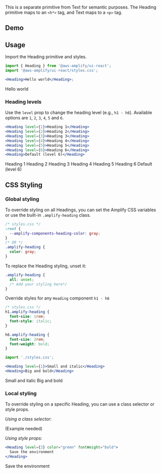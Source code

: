 
This is a separate primitive from Text for semantic purposes. The Heading primitive maps to an `<h*>` tag, and Text maps to a `<p>` tag.

## Demo

<HeadingDemo />

## Usage

Import the Heading primitive and styles.

```jsx
import { Heading } from '@aws-amplify/ui-react';
import '@aws-amplify/ui-react/styles.css';

<Heading>Hello world</Heading>;
```

<Example>
  <Heading>Hello world</Heading>
</Example>

### Heading levels

Use the `level` prop to change the heading level (e.g., `h1 - h6`). Available options are `1`, `2`, `3`, `4`, `5` and `6`.

```jsx
<Heading level={1}>Heading 1</Heading>
<Heading level={2}>Heading 2</Heading>
<Heading level={3}>Heading 3</Heading>
<Heading level={4}>Heading 4</Heading>
<Heading level={5}>Heading 5</Heading>
<Heading level={6}>Heading 6</Heading>
<Heading>Default (level 6)</Heading>
```

<Example>
  <Heading level={1}>Heading 1</Heading>
  <Heading level={2}>Heading 2</Heading>
  <Heading level={3}>Heading 3</Heading>
  <Heading level={4}>Heading 4</Heading>
  <Heading level={5}>Heading 5</Heading>
  <Heading level={6}>Heading 6</Heading>
  <Heading>Default (level 6)</Heading>
</Example>

## CSS Styling

### Global styling

To override styling on all Headings, you can set the Amplify CSS variables or use the built-in `.amplify-heading` class.

```css
/* styles.css */
:root {
  --amplify-components-heading-color: gray;
}
/* OR */
.amplify-heading {
  color: gray;
}
```

To replace the Heading styling, unset it:

```css
.amplify-heading {
  all: unset;
  /* Add your styling here*/
}
```

Override styles for any `Heading` component `h1 - h6`

```css
/* styles.css */
h1.amplify-heading {
  font-size: 1rem;
  font-style: italic;
}

h6.amplify-heading {
  font-size: 2rem;
  font-weight: bold;
}
```

```jsx
import './styles.css';

<Heading level={1}>Small and italic</Heading>
<Heading>Big and bold</Heading>
```

<Example>
  <Heading fontSize="1rem" fontStyle="italic">
    Small and italic
  </Heading>
  <Heading fontSize="2rem" fontWeight="bold">
    Big and bold
  </Heading>
</Example>

### Local styling

To override styling on a specific Heading, you can use a class selector or style props.

_Using a class selector:_

(Example needed)

_Using style props:_

```jsx
<Heading level={3} color="green" fontWeight="bold">
  Save the environment
</Heading>
```

<Example>
  <Heading level={3} color="green" fontWeight="bold">
    Save the environment
  </Heading>
</Example>
